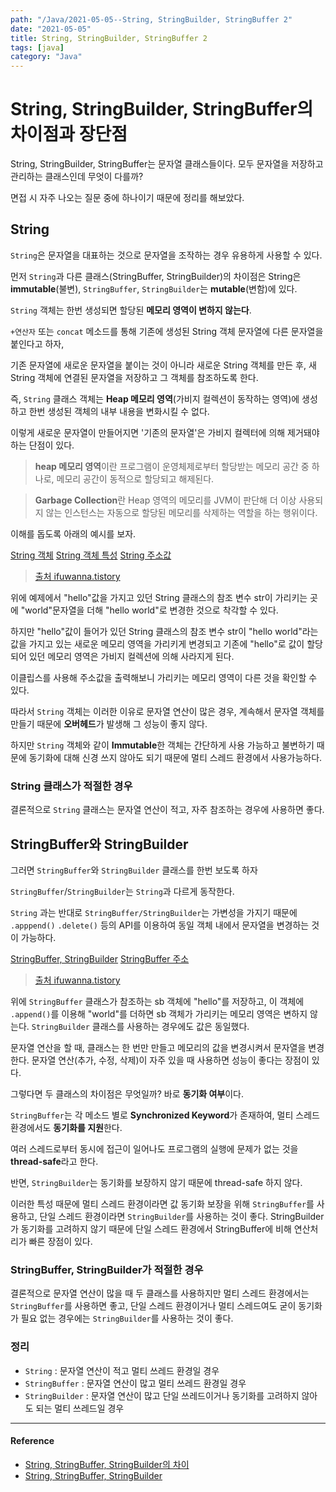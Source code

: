 ---
path: "/Java/2021-05-05--String, StringBuilder, StringBuffer 2"
date: "2021-05-05"
title: String, StringBuilder, StringBuffer 2
tags: [java]
category: "Java"
---

# String, StringBuilder, StringBuffer의 차이점과 장단점
String, StringBuilder, StringBuffer는 문자열 클래스들이다. 모두 문자열을 저장하고 관리하는 클래스인데 무엇이 다를까?

면접 시 자주 나오는 질문 중에 하나이기 때문에 정리를 해보았다.

## String
`String`은 문자열을 대표하는 것으로 문자열을 조작하는 경우 유용하게 사용할 수 있다.

먼저 `String`과 다른 클래스(StringBuffer, StringBuilder)의 차이점은 String은 **immutable**(불변), `StringBuffer`, `StringBuilder`는 **mutable**(변함)에 있다.

`String` 객체는 한번 생성되면 할당된 **메모리 영역이 변하지 않는다**.

`+연산자` 또는 `concat` 메소드를 통해 기존에 생성된 String 객체 문자열에 다른 문자열을 붙인다고 하자,

기존 문자열에 새로운 문자열을 붙이는 것이 아니라 새로운 String 객체를 만든 후, 새 String 객체에 연결된 문자열을 저장하고 그 객체를 참조하도록 한다.

즉, `String` 클래스 객체는 **Heap 메모리 영역**(가비지 컬렉션이 동작하는 영역)에 생성하고 한번 생성된 객체의 내부 내용을 변화시킬 수 없다.

이렇게 새로운 문자열이 만들어지면 '기존의 문자열'은 가비지 컬렉터에 의해 제거돼야 하는 단점이 있다.

> **heap 메모리 영역**이란 프로그램이 운영체제로부터 할당받는 메모리 공간 중 하나로, 메모리 공간이 동적으로 할당되고 해제된다.

> **Garbage Collection**란 Heap 영역의 메모리를 JVM이 판단해 더 이상 사용되지 않는 인스턴스는 자동으로 할당된 메모리를 삭제하는 역할을 하는 행위이다.

이해를 돕도록 아래의 예시를 보자.

[String 객체](https://user-images.githubusercontent.com/43868540/90954396-e1aee780-e4ae-11ea-8e48-87104b8c0fde.png)
[String 객체 특성](https://user-images.githubusercontent.com/43868540/90954520-dc05d180-e4af-11ea-9c7a-f4559a2fd088.png)
[String 주소값](https://user-images.githubusercontent.com/43868540/90955221-b0d2b080-e4b6-11ea-8ca3-4c340a5218ed.png)

> [출처 ifuwanna.tistory](https://ifuwanna.tistory.com/221)

위에 예제에서 "hello"값을 가지고 있던 String 클래스의 참조 변수 str이 가리키는 곳에 "world"문자열을 더해 "hello world"로 변경한 것으로 착각할 수 있다.

하지만 "hello"값이 들어가 있던 String 클래스의 참조 변수 str이 "hello world"라는 값을 가지고 있는 새로운 메모리 영역을 가리키게 변경되고 기존에 "hello"로 값이 할당되어 있던 메모리 영역은 가비지 컬렉션에 의해 사라지게 된다.

이클립스를 사용해 주소값을 출력해보니 가리키는 메모리 영역이 다른 것을 확인할 수 있다.

따라서 `String` 객체는 이러한 이유로 문자열 연산이 많은 경우, 계속해서 문자열 객체를 만들기 때문에 **오버헤드**가 발생해 그 성능이 좋지 않다.

하지만 `String` 객체와 같이 **Immutable**한 객체는 간단하게 사용 가능하고 불변하기 때문에 동기화에 대해 신경 쓰지 않아도 되기 때문에 멀티 스레드 환경에서 사용가능하다.

### String 클래스가 적절한 경우
결론적으로 `String` 클래스는 문자열 연산이 적고, 자주 참조하는 경우에 사용하면 좋다.

## StringBuffer와 StringBuilder
그러면 `StringBuffer`와 `StringBuilder` 클래스를 한번 보도록 하자

`StringBuffer`/`StringBuilder`는 `String`과 다르게 동작한다.

`String` 과는 반대로 `StringBuffer/StringBuilder`는 가변성을 가지기 때문에 `.apppend()` `.delete()` 등의 API를 이용하여 동일 객체 내에서 문자열을 변경하는 것이 가능하다.

[StringBuffer, StringBuilder](https://user-images.githubusercontent.com/43868540/90954550-1a02f580-e4b0-11ea-9881-a103c93c1d8a.png)
[StringBuffer 주소](https://user-images.githubusercontent.com/43868540/90955243-e7a8c680-e4b6-11ea-9f26-fa5c0d67fa90.png)

> [출처 ifuwanna.tistory](https://ifuwanna.tistory.com/221)

위에 `StringBuffer` 클래스가 참조하는 sb 객체에 "hello"를 저장하고, 이 객체에 `.append()`를 이용해 "world"를 더하면 sb 객체가 가리키는 메모리 영역은 변하지 않는다.
`StringBuilder` 클래스를 사용하는 경우에도 값은 동일했다.

문자열 연산을 할 때, 클래스는 한 번만 만들고 메모리의 값을 변경시켜서 문자열을 변경한다. 문자열 연산(추가, 수정, 삭제)이 자주 있을 때 사용하면 성능이 좋다는 장점이 있다.

그렇다면 두 클래스의 차이점은 무엇일까?
바로 **동기화 여부**이다.

`StringBuffer`는 각 메소드 별로 **Synchronized Keyword**가 존재하여, 멀티 스레드 환경에서도 **동기화를 지원**한다.

여러 스레드로부터 동시에 접근이 일어나도 프로그램의 실행에 문제가 없는 것을 **thread-safe**라고 한다.

반면, `StringBuilder`는 동기화를 보장하지 않기 때문에 thread-safe 하지 않다.

이러한 특성 때문에 멀티 스레드 환경이라면 값 동기화 보장을 위해 `StringBuffer`를 사용하고,
단일 스레드 환경이라면 `StringBuilder`를 사용하는 것이 좋다.
StringBuilder가 동기화를 고려하지 않기 때문에 단일 스레드 환경에서 StringBuffer에 비해 연산처리가 빠른 장점이 있다.

### StringBuffer, StringBuilder가 적절한 경우
결론적으로 문자열 연산이 많을 때 두 클래스를 사용하지만 멀티 스레드 환경에서는 `StringBuffer`를 사용하면 좋고, 단일 스레드 환경이거나 멀티 스레드여도 굳이 동기화가 필요 없는 경우에는 `StringBuilder`를 사용하는 것이 좋다.

### 정리
- `String` : 문자열 연산이 적고 멀티 쓰레드 환경일 경우
- `StringBuffer` : 문자열 연산이 많고 멀티 쓰레드 환경일 경우
- `StringBuilder` : 문자열 연산이 많고 단일 쓰레드이거나 동기화를 고려하지 않아도 되는 멀티 쓰레드일 경우

----
#### Reference
- [String, StringBuffer, StringBuilder의 차이](https://12bme.tistory.com/42)
- [String, StringBuffer, StringBuilder](https://jeong-pro.tistory.com/85)